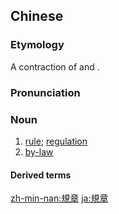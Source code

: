 {{also|规章}}
==Chinese==
{{zh-forms|s=规章}}

===Etymology===
A contraction of {{zh-l|規則}} and {{zh-l|章程}}.

===Pronunciation===
{{zh-pron
|m=guīzhāng
|ma=Zh-guizhang.ogg
|c=kwai1 zoeng1
|cat=n
}}

===Noun===
{{zh-noun}}

# [[rule]]; [[regulation]]
# [[by-law]]

====Derived terms====
{{zh-der|違章}}

{{zh-cat|Advanced}}

[[zh-min-nan:規章]]
[[ja:規章]]